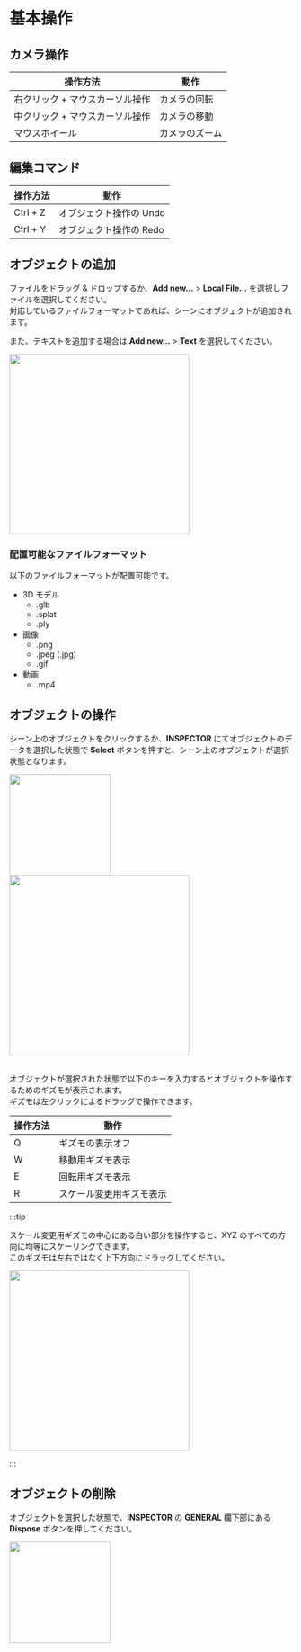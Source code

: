 
# 基本操作

## カメラ操作

| 操作方法                        | 動作           |
| ------------------------------- | -------------- |
| 右クリック + マウスカーソル操作 | カメラの回転   |
| 中クリック + マウスカーソル操作 | カメラの移動   |
| マウスホイール                  | カメラのズーム |

## 編集コマンド

| 操作方法 | 動作                    |
| -------- | ----------------------- |
| Ctrl + Z | オブジェクト操作の Undo |
| Ctrl + Y | オブジェクト操作の Redo |

## オブジェクトの追加

ファイルをドラッグ & ドロップするか、**Add new...** > **Local File...** を選択しファイルを選択してください。  
対応しているファイルフォーマットであれば、シーンにオブジェクトが追加されます。

また、テキストを追加する場合は **Add new...** > **Text** を選択してください。

<img width="320" src={AddObjectMenuImage} />

### 配置可能なファイルフォーマット

以下のファイルフォーマットが配置可能です。

- 3D モデル
  - .glb
  - .splat
  - .ply
- 画像
  - .png
  - .jpeg (.jpg)
  - .gif
- 動画
  - .mp4

## オブジェクトの操作

シーン上のオブジェクトをクリックするか、**INSPECTOR** にてオブジェクトのデータを選択した状態で **Select** ボタンを押すと、シーン上のオブジェクトが選択状態となります。

<img width="180" src={ObjectSelectionInspectorImage} />

<br />

<img width="320" src={ObjectSelectionImage} />

<br />
<br />

オブジェクトが選択された状態で以下のキーを入力するとオブジェクトを操作するためのギズモが表示されます。  
ギズモは左クリックによるドラッグで操作できます。

| 操作方法 | 動作                     |
| -------- | ------------------------ |
| Q        | ギズモの表示オフ         |
| W        | 移動用ギズモ表示         |
| E        | 回転用ギズモ表示         |
| R        | スケール変更用ギズモ表示 |

:::tip

スケール変更用ギズモの中心にある白い部分を操作すると、XYZ のすべての方向に均等にスケーリングできます。  
このギズモは左右ではなく上下方向にドラッグしてください。

<img width="320" src={ScaleGizmoImage} />

:::

## オブジェクトの削除

オブジェクトを選択した状態で、**INSPECTOR** の **GENERAL** 欄下部にある **Dispose** ボタンを押してください。

<img width="180" src={DisposeObjectImage} />
